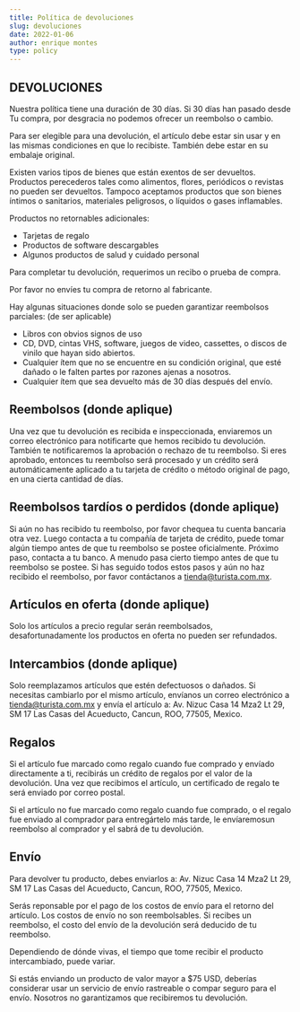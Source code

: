 ```yaml
---
title: Política de devoluciones
slug: devoluciones
date: 2022-01-06
author: enrique montes
type: policy
---
```


## DEVOLUCIONES


Nuestra política tiene una duración de 30 días. Si 30 días han pasado desde Tu compra, por desgracia no podemos ofrecer un reembolso o cambio.

Para ser elegible para una devolución, el artículo debe estar sin usar y en las mismas condiciones en que lo recibiste. También debe estar en su embalaje original.

Existen varios tipos de bienes que están exentos de ser devueltos. Productos perecederos tales como alimentos, flores, periódicos o revistas no pueden ser devueltos. Tampoco aceptamos productos que son bienes íntimos o sanitarios, materiales peligrosos, o líquidos o gases inflamables.

Productos no retornables adicionales:

- Tarjetas de regalo
- Productos de software descargables
- Algunos productos de salud y cuidado personal

Para completar tu devolución, requerimos un recibo o prueba de compra.

Por favor no envíes tu compra de retorno al fabricante.

Hay algunas situaciones donde solo se pueden garantizar reembolsos parciales: (de ser aplicable)

- Libros con obvios signos de uso
- CD, DVD, cintas VHS, software, juegos de video, cassettes, o discos de vinilo que hayan sido abiertos.
- Cualquier ítem que no se encuentre en su condición original, que esté dañado o le falten partes por razones ajenas a nosotros.
- Cualquier ítem que sea devuelto más de 30 días después del envío.

## Reembolsos (donde aplique)
Una vez que tu devolución es recibida e inspeccionada, enviaremos un correo electrónico para notificarte que hemos recibido tu devolución. También te notificaremos la aprobación o rechazo de tu reembolso.
Si eres aprobado, entonces tu reembolso será procesado y un crédito será automáticamente aplicado a tu tarjeta de crédito o método original de pago, en una cierta cantidad de días.

## Reembolsos tardíos o perdidos (donde aplique)
Si aún no has recibido tu reembolso, por favor chequea tu cuenta bancaria otra vez.
Luego contacta a tu compañía de tarjeta de crédito, puede tomar algún tiempo antes de que tu reembolso se postee oficialmente.
Próximo paso, contacta a tu banco. A menudo pasa cierto tiempo antes de que tu reembolso se postee.
Si has seguido todos estos pasos y aún no haz recibido el reembolso, por favor contáctanos a tienda@turista.com.mx.

## Artículos en oferta (donde aplique)
Solo los artículos a precio regular serán reembolsados, desafortunadamente los productos en oferta no pueden ser refundados.

## Intercambios (donde aplique)
Solo reemplazamos artículos que estén defectuosos o dañados. Si necesitas cambiarlo por el mismo artículo, envíanos un correo electrónico a tienda@turista.com.mx y envía el artículo a: Av. Nizuc Casa 14 Mza2 Lt 29, SM 17 Las Casas del Acueducto, Cancun, ROO, 77505, Mexico.

## Regalos
Si el artículo fue marcado como regalo cuando fue comprado y envíado directamente a ti, recibirás un crédito de regalos por el valor de la devolución. Una vez que recibimos el artículo, un certificado de regalo te será enviado por correo postal.

Si el artículo no fue marcado como regalo cuando fue comprado, o el regalo fue enviado al comprador para entregártelo más tarde, le envíaremosun reembolso al comprador y el sabrá de tu devolución.

## Envío
Para devolver tu producto, debes enviarlos a: Av. Nizuc Casa 14 Mza2 Lt 29, SM 17 Las Casas del Acueducto, Cancun, ROO, 77505, Mexico.

Serás reponsable por el pago de los costos de envío para el retorno del artículo. Los costos de envío no son reembolsables. Si recibes un reembolso, el costo del envío de la devolución será deducido de tu reembolso.

Dependiendo de dónde vivas, el tiempo que tome recibir el producto intercambiado, puede variar.

Si estás enviando un producto de valor mayor a $75 USD, deberías considerar usar un servicio de envío rastreable o compar seguro para el envío. Nosotros no garantizamos que recibiremos tu devolución.

